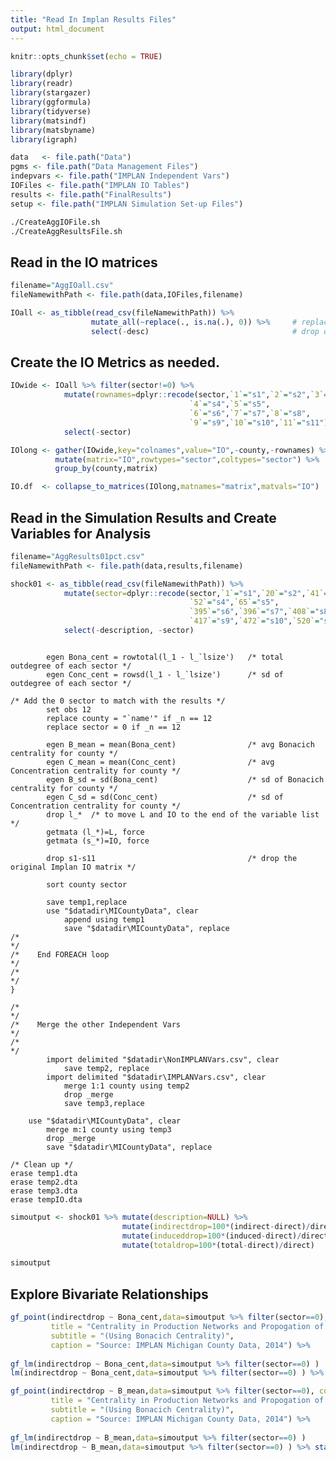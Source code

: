 ```yaml
---
title: "Read In Implan Results Files"
output: html_document
---
```


```r

knitr::opts_chunk$set(echo = TRUE)

library(dplyr)
library(readr)
library(stargazer)
library(ggformula)
library(tidyverse)
library(matsindf)
library(matsbyname)
library(igraph)

data   <- file.path("Data")
pgms <- file.path("Data Management Files")
indepvars <- file.path("IMPLAN Independent Vars")
IOFiles <- file.path("IMPLAN IO Tables")
results <- file.path("FinalResults")
setup <- file.path("IMPLAN Simulation Set-up Files")

```

```bash
./CreateAggIOFile.sh
./CreateAggResultsFile.sh
```

## Read in the IO matrices 
```r
filename="AggIOall.csv"
fileNamewithPath <- file.path(data,IOFiles,filename)

IOall <- as_tibble(read_csv(fileNamewithPath)) %>% 
                  mutate_all(~replace(., is.na(.), 0)) %>%     # replace missings with 0
                  select(-desc)                                # drop description column

```

## Create the IO Metrics as needed.
```r

IOwide <- IOall %>% filter(sector!=0) %>%
            mutate(rownames=dplyr::recode(sector,`1`="s1",`2`="s2",`3`="s3",
                                        `4`="s4",`5`="s5",
                                        `6`="s6",`7`="s7",`8`="s8",
                                        `9`="s9",`10`="s10",`11`="s11")) %>%
            select(-sector)

IOlong <- gather(IOwide,key="colnames",value="IO",-county,-rownames) %>%
          mutate(matrix="IO",rowtypes="sector",coltypes="sector") %>%
          group_by(county,matrix)

IO.df  <- collapse_to_matrices(IOlong,matnames="matrix",matvals="IO")

```

## Read in the Simulation Results and Create Variables for Analysis
```r
filename="AggResults01pct.csv"
fileNamewithPath <- file.path(data,results,filename)

shock01 <- as_tibble(read_csv(fileNamewithPath)) %>%
            mutate(sector=dplyr::recode(sector,`1`="s1",`20`="s2",`41`="s3",
                                        `52`="s4",`65`="s5",
                                        `395`="s6",`396`="s7",`408`="s8",
                                        `417`="s9",`472`="s10",`520`="s11")) %>%
            select(-description, -sector)

```




```

		egen Bona_cent = rowtotal(l_1 - l_`lsize')   /* total outdegree of each sector */
		egen Conc_cent = rowsd(l_1 - l_`lsize')      /* sd of outdegree of each sector */
		
/* Add the 0 sector to match with the results */													 
		set obs 12
		replace county = "`name'" if _n == 12
		replace sector = 0 if _n == 12	
		 
		egen B_mean = mean(Bona_cent)                /* avg Bonacich centrality for county */
		egen C_mean = mean(Conc_cent)                /* avg Concentration centrality for county */
		egen B_sd = sd(Bona_cent)                    /* sd of Bonacich centrality for county */
		egen C_sd = sd(Conc_cent)                    /* sd of Concentration centrality for county */
		drop l_*  /* to move L and IO to the end of the variable list */
		getmata (l_*)=L, force
		getmata (s_*)=IO, force

		drop s1-s11                                  /* drop the original Implan IO matrix */	

		sort county sector    
		
		save temp1,replace
		use "$datadir\MICountyData", clear
			append using temp1
			save "$datadir\MICountyData", replace
/*                                                                                            */
/*    End FOREACH loop                                                                        */
/*                                                                                            */
}

/*                                                                                            */
/*    Merge the other Independent Vars                                                        */
/*                                                                                            */
		import delimited "$datadir\NonIMPLANVars.csv", clear
			save temp2, replace
		import delimited "$datadir\IMPLANVars.csv", clear
			merge 1:1 county using temp2
			drop _merge
			save temp3,replace
			
	use "$datadir\MICountyData", clear
		merge m:1 county using temp3
		drop _merge
		save "$datadir\MICountyData", replace

/* Clean up */
erase temp1.dta
erase temp2.dta
erase temp3.dta
erase tempIO.dta
```
```r


simoutput <- shock01 %>% mutate(description=NULL) %>%
                         mutate(indirectdrop=100*(indirect-direct)/direct) %>%
                         mutate(induceddrop=100*(induced-direct)/direct) %>%
                         mutate(totaldrop=100*(total-direct)/direct) 

simoutput
```

## Explore Bivariate Relationships

```r

gf_point(indirectdrop ~ Bona_cent,data=simoutput %>% filter(sector==0), color="blue", size = ~ numind,
         title = "Centrality in Production Networks and Propogation of Sectoral Shock",
         subtitle = "(Using Bonacich Centrality)",
         caption = "Source: IMPLAN Michigan County Data, 2014") %>%
  
gf_lm(indirectdrop ~ Bona_cent,data=simoutput %>% filter(sector==0) )
lm(indirectdrop ~ Bona_cent,data=simoutput %>% filter(sector==0) ) %>% stargazer(type="html")

```

```r

gf_point(indirectdrop ~ B_mean,data=simoutput %>% filter(sector==0), color="blue", size = ~ numind,
         title = "Centrality in Production Networks and Propogation of Sectoral Shock",
         subtitle = "(Using Bonacich Centrality)",
         caption = "Source: IMPLAN Michigan County Data, 2014") %>%
  
gf_lm(indirectdrop ~ B_mean,data=simoutput %>% filter(sector==0) )
lm(indirectdrop ~ B_mean,data=simoutput %>% filter(sector==0) ) %>% stargazer(type="html")

```
